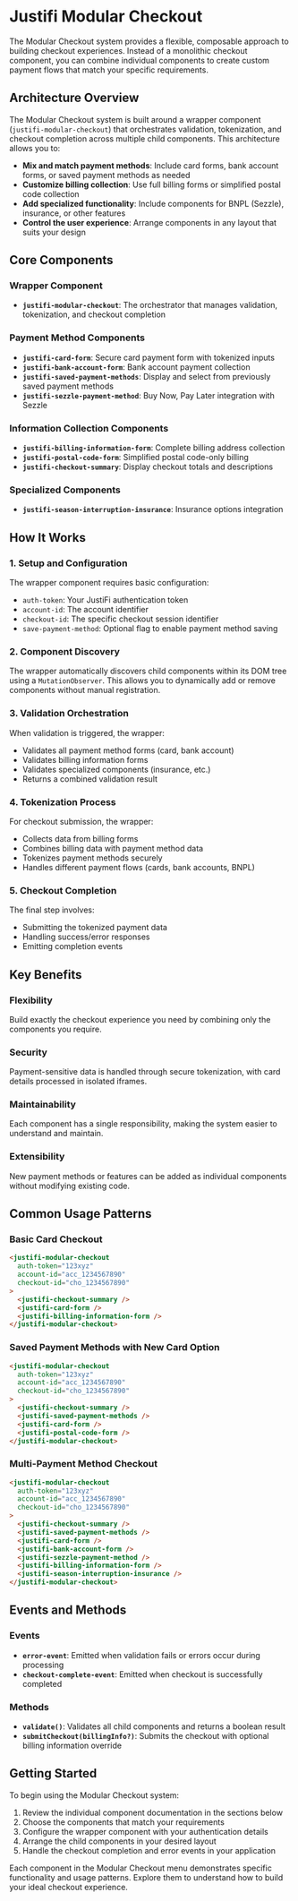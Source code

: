 
<Meta title="Modular Checkout/Introduction" />

# Justifi Modular Checkout

The Modular Checkout system provides a flexible, composable approach to building checkout experiences. Instead of a monolithic checkout component, you can combine individual components to create custom payment flows that match your specific requirements.

## Architecture Overview

The Modular Checkout system is built around a wrapper component (`justifi-modular-checkout`) that orchestrates validation, tokenization, and checkout completion across multiple child components. This architecture allows you to:

- **Mix and match payment methods**: Include card forms, bank account forms, or saved payment methods as needed
- **Customize billing collection**: Use full billing forms or simplified postal code collection
- **Add specialized functionality**: Include components for BNPL (Sezzle), insurance, or other features
- **Control the user experience**: Arrange components in any layout that suits your design

## Core Components

### Wrapper Component

- **`justifi-modular-checkout`**: The orchestrator that manages validation, tokenization, and checkout completion

### Payment Method Components

- **`justifi-card-form`**: Secure card payment form with tokenized inputs
- **`justifi-bank-account-form`**: Bank account payment collection
- **`justifi-saved-payment-methods`**: Display and select from previously saved payment methods
- **`justifi-sezzle-payment-method`**: Buy Now, Pay Later integration with Sezzle

### Information Collection Components

- **`justifi-billing-information-form`**: Complete billing address collection
- **`justifi-postal-code-form`**: Simplified postal code-only billing
- **`justifi-checkout-summary`**: Display checkout totals and descriptions

### Specialized Components

- **`justifi-season-interruption-insurance`**: Insurance options integration

## How It Works

### 1. Setup and Configuration

The wrapper component requires basic configuration:

- `auth-token`: Your JustiFi authentication token
- `account-id`: The account identifier
- `checkout-id`: The specific checkout session identifier
- `save-payment-method`: Optional flag to enable payment method saving

### 2. Component Discovery

The wrapper automatically discovers child components within its DOM tree using a `MutationObserver`. This allows you to dynamically add or remove components without manual registration.

### 3. Validation Orchestration

When validation is triggered, the wrapper:

- Validates all payment method forms (card, bank account)
- Validates billing information forms
- Validates specialized components (insurance, etc.)
- Returns a combined validation result

### 4. Tokenization Process

For checkout submission, the wrapper:

- Collects data from billing forms
- Combines billing data with payment method data
- Tokenizes payment methods securely
- Handles different payment flows (cards, bank accounts, BNPL)

### 5. Checkout Completion

The final step involves:

- Submitting the tokenized payment data
- Handling success/error responses
- Emitting completion events

## Key Benefits

### Flexibility

Build exactly the checkout experience you need by combining only the components you require.

### Security

Payment-sensitive data is handled through secure tokenization, with card details processed in isolated iframes.

### Maintainability

Each component has a single responsibility, making the system easier to understand and maintain.

### Extensibility

New payment methods or features can be added as individual components without modifying existing code.

## Common Usage Patterns

### Basic Card Checkout

```html
<justifi-modular-checkout
  auth-token="123xyz"
  account-id="acc_1234567890"
  checkout-id="cho_1234567890"
>
  <justifi-checkout-summary />
  <justifi-card-form />
  <justifi-billing-information-form />
</justifi-modular-checkout>
```

### Saved Payment Methods with New Card Option

```html
<justifi-modular-checkout
  auth-token="123xyz"
  account-id="acc_1234567890"
  checkout-id="cho_1234567890"
>
  <justifi-checkout-summary />
  <justifi-saved-payment-methods />
  <justifi-card-form />
  <justifi-postal-code-form />
</justifi-modular-checkout>
```

### Multi-Payment Method Checkout

```html
<justifi-modular-checkout
  auth-token="123xyz"
  account-id="acc_1234567890"
  checkout-id="cho_1234567890"
>
  <justifi-checkout-summary />
  <justifi-saved-payment-methods />
  <justifi-card-form />
  <justifi-bank-account-form />
  <justifi-sezzle-payment-method />
  <justifi-billing-information-form />
  <justifi-season-interruption-insurance />
</justifi-modular-checkout>
```

## Events and Methods

### Events

- **`error-event`**: Emitted when validation fails or errors occur during processing
- **`checkout-complete-event`**: Emitted when checkout is successfully completed

### Methods

- **`validate()`**: Validates all child components and returns a boolean result
- **`submitCheckout(billingInfo?)`**: Submits the checkout with optional billing information override

## Getting Started

To begin using the Modular Checkout system:

1. Review the individual component documentation in the sections below
2. Choose the components that match your requirements
3. Configure the wrapper component with your authentication details
4. Arrange the child components in your desired layout
5. Handle the checkout completion and error events in your application

Each component in the Modular Checkout menu demonstrates specific functionality and usage patterns. Explore them to understand how to build your ideal checkout experience.
